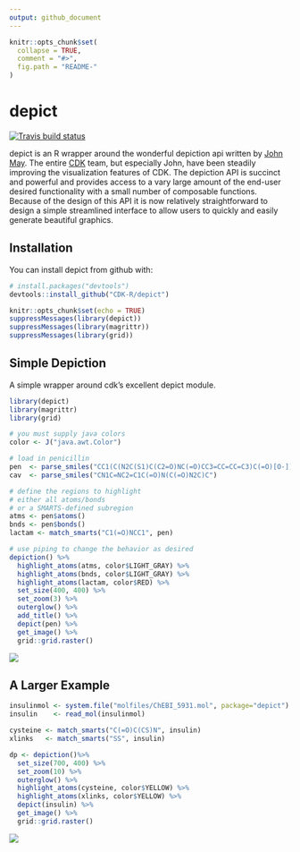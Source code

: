 ```yaml
---
output: github_document
---
```




```r
knitr::opts_chunk$set(
  collapse = TRUE,
  comment = "#>",
  fig.path = "README-"
)
```

# depict

<!-- badges: start -->
[![Travis build status](https://travis-ci.org/zachcp/depict.svg?branch=master)](https://travis-ci.org/zachcp/depict)
<!-- badges: end -->
  
depict is an R wrapper around the wonderful depiction api written by [John May](https://github.com/johnmay).  The entire [CDK](https://github.com/cdk) team, but especially
John, have been steadily improving the visualization features of CDK. The depiction API is
succinct and powerful and provides access to a vary large amount of the end-user desired functionality with a small number of composable functions. Because of the design of this API
it is now relatively straightforward to design a simple streamlined interface to allow users to quickly and easily generate beautiful graphics.

## Installation

You can install depict from github with:

```r
# install.packages("devtools")
devtools::install_github("CDK-R/depict")
```


```r
knitr::opts_chunk$set(echo = TRUE)
suppressMessages(library(depict))
suppressMessages(library(magrittr))
suppressMessages(library(grid))
```

## Simple Depiction

A simple wrapper around cdk's excellent depict module.

```r
library(depict)
library(magrittr)
library(grid)

# you must supply java colors 
color <- J("java.awt.Color")

# load in penicillin
pen  <- parse_smiles("CC1(C(N2C(S1)C(C2=O)NC(=O)CC3=CC=CC=C3)C(=O)[O-])C penicillin")
cav  <- parse_smiles("CN1C=NC2=C1C(=O)N(C(=O)N2C)C")

# define the regions to highlight
# either all atoms/bonds
# or a SMARTS-defined subregion
atms <- pen$atoms()
bnds <- pen$bonds()
lactam <- match_smarts("C1(=O)NCC1", pen)

# use piping to change the behavior as desired
depiction() %>%
  highlight_atoms(atms, color$LIGHT_GRAY) %>%
  highlight_atoms(bnds, color$LIGHT_GRAY) %>%
  highlight_atoms(lactam, color$RED) %>%
  set_size(400, 400) %>%
  set_zoom(3) %>%
  outerglow() %>%
  add_title() %>%
  depict(pen) %>%
  get_image() %>%
  grid::grid.raster()

```

![](man/figures/penicillin_highlight.png)

## A Larger Example


```r
insulinmol <- system.file("molfiles/ChEBI_5931.mol", package="depict")
insulin    <- read_mol(insulinmol)

cysteine <- match_smarts("C(=O)C(CS)N", insulin)
xlinks   <- match_smarts("SS", insulin)

dp <- depiction()%>% 
  set_size(700, 400) %>%
  set_zoom(10) %>%
  outerglow() %>%
  highlight_atoms(cysteine, color$YELLOW) %>%
  highlight_atoms(xlinks, color$YELLOW) %>%
  depict(insulin) %>%
  get_image() %>%
  grid::grid.raster()

```

![](man/figures/insulin.png)

 

